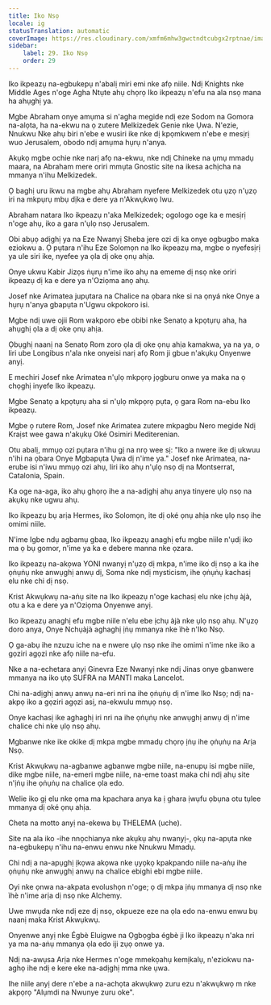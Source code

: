 ```yaml
---
title: Iko Nsọ
locale: ig
statusTranslation: automatic
coverImage: https://res.cloudinary.com/xmfm6mhw3gwctndtcubgx2rptnae/image/upload/v1741354419/small_cover_la_gran_rebelion_28716e29d2.webp
sidebar:
    label: 29. Iko Nsọ
    order: 29
---
```

Iko ikpeazụ na-egbukepụ n'abalị miri emi nke afọ niile. Ndị Knights nke Middle Ages n'oge Agha Ntụte ahụ chọrọ Iko ikpeazụ n'efu na ala nsọ mana ha ahụghị ya.

Mgbe Abraham onye amụma si n'agha megide ndị eze Sodom na Gomora na-alọta, ha na-ekwu na ọ zutere Melkizedek Genie nke Ụwa. N'ezie, Nnukwu Nke ahụ biri n'ebe e wusiri ike nke dị kpọmkwem n'ebe e mesịrị wuo Jerusalem, obodo ndị amụma hụrụ n'anya.

Akụkọ mgbe ochie nke narị afọ na-ekwu, nke ndị Chineke na ụmụ mmadụ maara, na Abraham mere oriri mmụta Gnostic site na ikesa achịcha na mmanya n'ihu Melkizedek.

Ọ baghị uru ikwu na mgbe ahụ Abraham nyefere Melkizedek otu ụzọ n'ụzọ iri na mkpụrụ mbụ dịka e dere ya n'Akwụkwọ Iwu.

Abraham natara Iko ikpeazụ n'aka Melkizedek; ogologo oge ka e mesịrị n'oge ahụ, iko a gara n'ụlọ nsọ Jerusalem.

Obi abụọ adịghị ya na Eze Nwanyị Sheba jere ozi dị ka onye ogbugbo maka eziokwu a. Ọ pụtara n'ihu Eze Solomọn na Iko ikpeazụ ma, mgbe o nyefesịrị ya ule siri ike, nyefee ya ọla dị oke ọnụ ahịa.

Onye ukwu Kabir Jizọs ṅụrụ n'ime iko ahụ na ememe dị nsọ nke oriri ikpeazụ dị ka e dere ya n'Oziọma anọ ahụ.

Josef nke Arimatea jupụtara na Chalice na ọbara nke si na ọnyá nke Onye a hụrụ n'anya gbapụta n'Ugwu okpokoro isi.

Mgbe ndị uwe ojii Rom wakporo ebe obibi nke Senatọ a kpọtụrụ aha, ha ahụghị ọla a dị oke ọnụ ahịa.

Ọbụghị naanị na Senatọ Rom zoro ọla dị oke ọnụ ahịa kamakwa, ya na ya, o liri ube Longibus n'ala nke onyeisi narị afọ Rom ji gbue n'akụkụ Onyenwe anyị.

E mechiri Josef nke Arimatea n'ụlọ mkpọrọ jọgburu onwe ya maka na ọ chọghị inyefe Iko ikpeazụ.

Mgbe Senatọ a kpọtụrụ aha si n'ụlọ mkpọrọ pụta, ọ gara Rom na-ebu Iko ikpeazụ.

Mgbe ọ rutere Rom, Josef nke Arimatea zutere mkpagbu Nero megide Ndị Kraịst wee gawa n'akụkụ Oké Osimiri Mediterenian.

Otu abalị, mmụọ ozi pụtara n'ihu gị na nrọ wee sị: "Iko a nwere ike dị ukwuu n'ihi na ọbara Onye Mgbapụta Ụwa dị n'ime ya." Josef nke Arimatea, na-erube isi n'iwu mmụọ ozi ahụ, liri iko ahụ n'ụlọ nsọ dị na Montserrat, Catalonia, Spain.

Ka oge na-aga, iko ahụ ghọrọ ihe a na-adịghị ahụ anya tinyere ụlọ nsọ na akụkụ nke ugwu ahụ.

Iko ikpeazụ bụ arịa Hermes, iko Solomọn, ite dị oké ọnụ ahịa nke ụlọ nsọ ihe omimi niile.

N'ime Igbe ndụ agbamụ gbaa, Iko ikpeazụ anaghị efu mgbe niile n'ụdị iko ma ọ bụ gomor, n'ime ya ka e debere manna nke ọzara.

Iko ikpeazụ na-akọwa YONI nwanyị n'ụzọ dị mkpa, n'ime iko dị nsọ a ka ihe ọṅụṅụ nke anwụghị anwụ dị, Soma nke ndị mysticism, ihe ọṅụṅụ kachasị elu nke chi dị nsọ.

Krist Akwụkwụ na-aṅụ site na Iko ikpeazụ n'oge kachasị elu nke ịchụ àjà, otu a ka e dere ya n'Oziọma Onyenwe anyị.

Iko ikpeazụ anaghị efu mgbe niile n'elu ebe ịchụ àjà nke ụlọ nsọ ahụ. N'ụzọ doro anya, Onye Nchụàjà aghaghị ịṅụ mmanya nke ìhè n'Iko Nsọ.

Ọ ga-abụ ihe nzuzu iche na e nwere ụlọ nsọ nke ihe omimi n'ime nke iko a gọziri agọzi nke afọ niile na-efu.

Nke a na-echetara anyị Ginevra Eze Nwanyị nke ndị Jinas onye gbanwere mmanya na iko ụtọ SUFRA na MANTI maka Lancelot.

Chi na-adịghị anwụ anwụ na-eri nri na ihe ọṅụṅụ dị n'ime Iko Nsọ; ndị na-akpọ iko a gọziri agọzi asị, na-ekwulu mmụọ nsọ.

Onye kachasị ike aghaghị iri nri na ihe ọṅụṅụ nke anwụghị anwụ dị n'ime chalice chi nke ụlọ nsọ ahụ.

Mgbanwe nke ike okike dị mkpa mgbe mmadụ chọrọ ịṅụ ihe ọṅụṅụ na Arịa Nsọ.

Krist Akwụkwụ na-agbanwe agbanwe mgbe niile, na-enupụ isi mgbe niile, dike mgbe niile, na-emeri mgbe niile, na-eme toast maka chi ndị ahụ site n'ịṅụ ihe ọṅụṅụ na chalice ọla edo.

Welie iko gị elu nke ọma ma kpachara anya ka ị ghara ịwụfu ọbụna otu tụlee mmanya dị oké ọnụ ahịa.

Cheta na motto anyị na-ekewa bụ THELEMA (uche).

Site na ala iko -ihe nnọchianya nke akụkụ ahụ nwanyị-, ọkụ na-apụta nke na-egbukepụ n'ihu na-enwu enwu nke Nnukwu Mmadụ.

Chi ndị a na-apụghị ịkọwa akọwa nke ụyọkọ kpakpando niile na-aṅụ ihe ọṅụṅụ nke anwụghị anwụ na chalice ebighi ebi mgbe niile.

Oyi nke ọnwa na-akpata evolushọn n'oge; ọ dị mkpa ịṅụ mmanya dị nsọ nke ìhè n'ime arịa dị nsọ nke Alchemy.

Uwe mwụda nke ndị eze dị nsọ, okpueze eze na ọla edo na-enwu enwu bụ naanị maka Krist Akwụkwụ.

Onyenwe anyị nke Égbè Eluigwe na Ọgbọgba égbè ji Iko ikpeazụ n'aka nri ya ma na-aṅụ mmanya ọla edo iji zụọ onwe ya.

Ndị na-awụsa Arịa nke Hermes n'oge mmekọahụ kemịkalụ, n'eziokwu na-aghọ ihe ndị e kere eke na-adịghị mma nke ụwa.

Ihe niile anyị dere n'ebe a na-achọta akwụkwọ zuru ezu n'akwụkwọ m nke akpọrọ "Alụmdi na Nwunye zuru oke".


